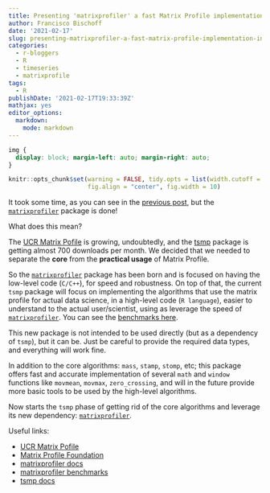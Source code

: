 ```yaml
---
title: Presenting 'matrixprofiler' a fast Matrix Profile implementation in R
author: Francisco Bischoff
date: '2021-02-17'
slug: presenting-matrixprofiler-a-fast-matrix-profile-implementation-in-r
categories:
  - r-bloggers
  - R
  - timeseries
  - matrixprofile
tags: 
  - R
publishDate: '2021-02-17T19:33:39Z'
mathjax: yes
editor_options:
  markdown:
    mode: markdown
---
```


```css
img {
  display: block; margin-left: auto; margin-right: auto;
}
```

```r
knitr::opts_chunk$set(warning = FALSE, tidy.opts = list(width.cutoff = 90), tidy = TRUE,
                      fig.align = "center", fig.width = 10)
```

It took some time, as you can see in the [previous post](https://franzbischoff.rbind.io/posts/tsmp-package-is-going-big), but the [`matrixprofiler`](https://cran.r-project.org/package=matrixprofiler) package is done!

What does this mean?

The [UCR Matrix Pofile](https://www.cs.ucr.edu/~eamonn/MatrixProfile.html) is growing, undoubtedly, and the [tsmp](https://cran.r-project.org/package=tsmp) package is getting almost 700 downloads per month.
We decided that we needed to separate the **core** from the **practical usage** of Matrix Profile.

So the [`matrixprofiler`](https://cran.r-project.org/package=matrixprofiler) package has been born and is focused on having the low-level code (`C/C++`), for speed and robustness.
On top of that, the current `tsmp` package will focus on implementing the algorithms that use the matrix profile for actual data science, in a high-level code (`R language`), easier to understand to the actual user/scientist, using as leverage the speed of [`matrixprofiler`](https://cran.r-project.org/package=matrixprofiler).
You can see the [benchmarks here](https://rpubs.com/franzbischoff/matrixprofiler).

This new package is not intended to be used directly (but as a dependency of `tsmp`), but it can be.
Just be careful to provide the required data types, and everything will work fine.

In addition to the core algorithms: `mass`, `stamp`, `stomp`, etc; this package offers fast and accurate implementation of several `math` and `window` functions like `movmean`, `movmax`, `zero_crossing`, and will in the future provide more basic tools to be used by the high-level algorithms.

Now starts the `tsmp` phase of getting rid of the core algorithms and leverage its new dependency: [`matrixprofiler`](https://cran.r-project.org/package=matrixprofiler).

Useful links:

-   [UCR Matrix Pofile](https://www.cs.ucr.edu/~eamonn/MatrixProfile.html)
-   [Matrix Profile Foundation](https://matrixprofile.org/)
-   [matrixprofiler docs](https://matrixprofile.org/matrixprofiler/)
-   [matrixprofiler benchmarks](https://rpubs.com/franzbischoff/matrixprofiler)
-   [tsmp docs](https://matrixprofile.org/tsmp/)
